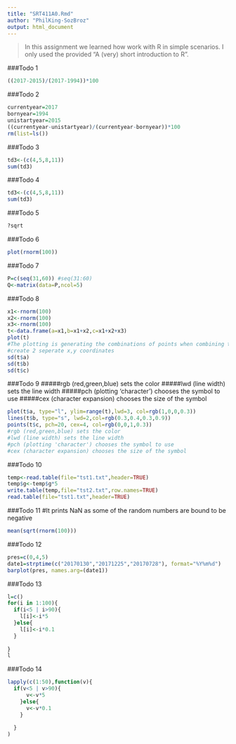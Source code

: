 ```yaml
---
title: "SRT411A0.Rmd"
author: "PhilKing-SozBroz"
output: html_document
---
```

>In this assignment we learned how work with R in simple scenarios.   I only used the provided "A (very) short introduction to R".


###Todo 1
```r
((2017-2015)/(2017-1994))*100
```
###Todo 2 
```r
currentyear=2017
bornyear=1994
unistartyear=2015
((currentyear-unistartyear)/(currentyear-bornyear))*100
rm(list=ls())
```
###Todo 3
```r
td3<-(c(4,5,8,11))
sum(td3)
```
###Todo 4
```r
td3<-(c(4,5,8,11))
sum(td3)
```
###Todo 5
```r
?sqrt
```
###Todo 6
```r
plot(rnorm(100))
```

###Todo 7
```r
P=c(seq(31,60)) #seq(31:60)
Q<-matrix(data=P,ncol=5)
```
###Todo 8
```r
x1<-rnorm(100)
x2<-rnorm(100)
x3<-rnorm(100)
t<-data.frame(a=x1,b=x1+x2,c=x1+x2+x3)
plot(t)
#The plotting is generating the combinations of points when combining the values from the 3 lists to 
#create 2 seperate x,y coordinates
sd(t$a)
sd(t$b)
sd(t$c)
```
###Todo 9
#####rgb (red,green,blue) sets the color
#####lwd (line width) sets the line width 
#####pch (plotting 'character') chooses the symbol to use
#####cex (character expansion) chooses the size of the symbol

```r
plot(t$a, type="l", ylim=range(t),lwd=3, col=rgb(1,0,0,0.3))
lines(t$b, type="s", lwd=2,col=rgb(0.3,0.4,0.3,0.9))
points(t$c, pch=20, cex=4, col=rgb(0,0,1,0.3))
#rgb (red,green,blue) sets the color
#lwd (line width) sets the line width 
#pch (plotting 'character') chooses the symbol to use
#cex (character expansion) chooses the size of the symbol
```
###Todo 10
```r
temp<-read.table(file="tst1.txt",header=TRUE)
temp$g<-temp$g*5
write.table(temp,file="tst2.txt",row.names=TRUE)
read.table(file="tst1.txt",header=TRUE)
```
###Todo 11
#It prints NaN as some of the random numbers are bound to be negative
```r
mean(sqrt(rnorm(100)))
```
###Todo 12
```r
pres=c(0,4,5)
date1=strptime(c("20170130","20171225","20170728"), format="%Y%m%d")
barplot(pres, names.arg=(date1))
```


###Todo 13
```r
l=c()
for(i in 1:100){
  if(i<5 | i>90){
    l[i]<-i*5
  }else{
    l[i]<-i*0.1
  }
  
}
l
```
###Todo 14
```r
lapply(c(1:50),function(v){
  if(v<5 | v>90){
      v<-v*5
    }else{
      v<-v*0.1
    }
  
  }
)
```